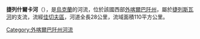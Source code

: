 '''捷列什爾卡河'''（{{lang-uk|Терешілка}}），是[[烏克蘭|烏克蘭]]的河流，位於該國西部[[外喀爾巴阡州|外喀爾巴阡州]]，屬於[[捷列斯瓦河|捷列斯瓦河]]的支流，流經[[佳切夫區|佳切夫區]]，河道全長28公里，流域面積110平方公里。

{{DEFAULTSORT:Терешілка}}
[[Category:外喀爾巴阡州河流|Category:外喀爾巴阡州河流]]


{{Ukraine-river-stub}}